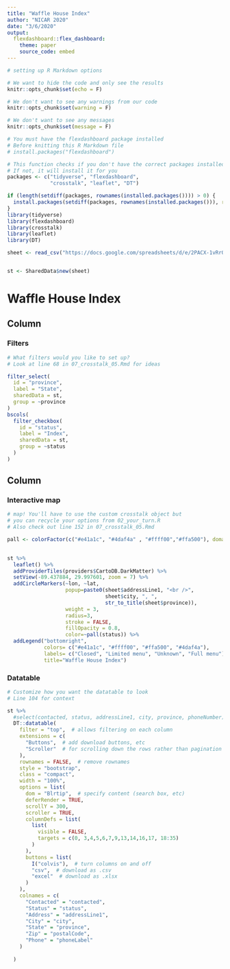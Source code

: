 ```yaml
---
title: "Waffle House Index"
author: "NICAR 2020"
date: "3/6/2020"
output:
  flexdashboard::flex_dashboard:
    theme: paper
    source_code: embed
---
```



```r
# setting up R Markdown options

# We want to hide the code and only see the results
knitr::opts_chunk$set(echo = F)

# We don't want to see any warnings from our code
knitr::opts_chunk$set(warning = F)

# We don't want to see any messages
knitr::opts_chunk$set(message = F)
```

```r
# You must have the flexdashboard package installed
# Before knitting this R Markdown file
# install.packages("flexdashboard")

# This function checks if you don't have the correct packages installed yet
# If not, it will install it for you
packages <- c("tidyverse", "flexdashboard",
              "crosstalk", "leaflet", "DT")

if (length(setdiff(packages, rownames(installed.packages()))) > 0) {
  install.packages(setdiff(packages, rownames(installed.packages())), repos = "http://cran.us.r-project.org")  
}
library(tidyverse)
library(flexdashboard)
library(crosstalk)  
library(leaflet)   
library(DT) 
```

```r
sheet <- read_csv("https://docs.google.com/spreadsheets/d/e/2PACX-1vRrObtIYokP-AywK_A33uF2phYvbBhi-lZxNndqngrB9U2srj_1iWBlLdUWBKisjlUIAqZSSeEr1VXy/pub?output=csv")


st <- SharedData$new(sheet)
```

Waffle House Index {data-icon="ion-stats-bars"}
=====================================  

Column {data-width=200}
-------------------------------------

### Filters

```r
# What filters would you like to set up?
# Look at line 68 in 07_crosstalk_05.Rmd for ideas

filter_select(
  id = "province",
  label = "State",
  sharedData = st,
  group = ~province
)
bscols(
  filter_checkbox(
    id = "status",
    label = "Index",
    sharedData = st,
    group = ~status
  )
)

```


Column {data-width=800}
-------------------------------------


### Interactive map

```r
# map! You'll have to use the custom crosstalk object but
# you can recycle your options from 02_your_turn.R
# Also check out line 152 in 07_crosstalk_05.Rmd

pall <- colorFactor(c("#e41a1c", "#4daf4a" , "#ffff00","#ffa500"), domain=c("Closed", "Full menu", "Limited menu", "Unknown"))

 
st %>% 
  leaflet() %>% 
  addProviderTiles(providers$CartoDB.DarkMatter) %>% 
  setView(-89.437884, 29.997601, zoom = 7) %>% 
  addCircleMarkers(~lon, ~lat, 
                   popup=paste0(sheet$addressLine1, "<br />",
                                sheet$city, ", ", 
                                str_to_title(sheet$province)),
                   weight = 3,
                   radius=3, 
                   stroke = FALSE, 
                   fillOpacity = 0.8,
                   color=~pall(status)) %>% 
  addLegend("bottomright", 
            colors= c("#e41a1c", "#ffff00", "#ffa500", "#4daf4a"), 
            labels= c("Closed", "Limited menu", "Unknown", "Full menu"), 
            title="Waffle House Index") 

```

### Datatable

```r
# Customize how you want the datatable to look
# Line 104 for context

st %>% 
  #select(contacted, status, addressLine1, city, province, phoneNumber) %>% 
  DT::datatable(
    filter = "top",  # allows filtering on each column
    extensions = c(
      "Buttons",  # add download buttons, etc
      "Scroller"  # for scrolling down the rows rather than pagination
    ),
    rownames = FALSE,  # remove rownames
    style = "bootstrap",
    class = "compact",
    width = "100%",
    options = list(
      dom = "Blrtip",  # specify content (search box, etc)
      deferRender = TRUE,
      scrollY = 300,
      scroller = TRUE,
      columnDefs = list(
        list(
          visible = FALSE,
          targets = c(0, 3,4,5,6,7,9,13,14,16,17, 18:35)
        )
      ), 
      buttons = list(
        I("colvis"),  # turn columns on and off
        "csv",  # download as .csv
        "excel"  # download as .xlsx
      )
    ),
    colnames = c(
      "Contacted" = "contacted",
      "Status" = "status",
      "Address" = "addressLine1",
      "City" = "city",
      "State" = "province",
      "Zip" = "postalCode",
      "Phone" = "phoneLabel"
    )
    
  )
```

